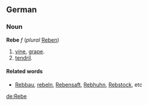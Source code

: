 ==German==
===Noun===
'''Rebe''' ''f'' (''plural'' [[Reben]])
# [[vine]], [[grape]].
# [[tendril]].

====Related words====
* [[Rebbau]], [[rebeln]], [[Rebensaft]], [[Rebhuhn]], [[Rebstock]], etc

[[de:Rebe]]